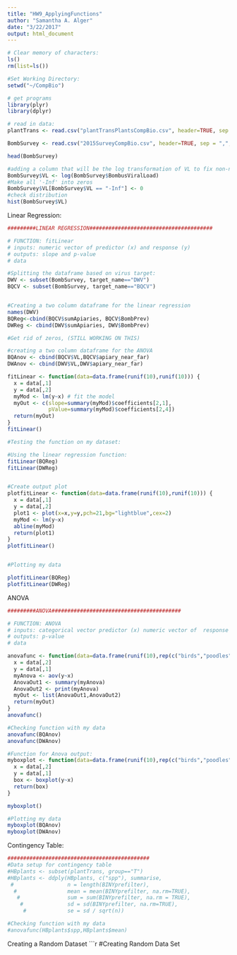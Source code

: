 ```yaml
---
title: "HW9_ApplyingFunctions"
author: "Samantha A. Alger"
date: "3/22/2017"
output: html_document
---
```

```r
# Clear memory of characters:
ls()
rm(list=ls())

#Set Working Directory: 
setwd("~/CompBio")

# get programs
library(plyr)
library(dplyr)

# read in data:
plantTrans <- read.csv("plantTransPlantsCompBio.csv", header=TRUE, sep = ",", stringsAsFactors=FALSE)

BombSurvey <- read.csv("2015SurveyCompBio.csv", header=TRUE, sep = ",", stringsAsFactors=FALSE)

head(BombSurvey)

#adding a column that will be the log transformation of VL to fix non-normality
BombSurvey$VL <- log(BombSurvey$BombusViralLoad)
#Make all '-Inf' into zeros
BombSurvey$VL[BombSurvey$VL == "-Inf"] <- 0
#check distribution
hist(BombSurvey$VL)
```

Linear Regression:
```r
#########LINEAR REGRESSION#######################################

# FUNCTION: fitLinear
# inputs: numeric vector of predictor (x) and response (y)
# outputs: slope and p-value
# data

#Splitting the dataframe based on virus target:
DWV <- subset(BombSurvey, target_name=="DWV")
BQCV <- subset(BombSurvey, target_name=="BQCV")


#Creating a two column dataframe for the linear regression
names(DWV)
BQReg<-cbind(BQCV$sumApiaries, BQCV$BombPrev)
DWReg <- cbind(DWV$sumApiaries, DWV$BombPrev)

#Get rid of zeros, (STILL WORKING ON THIS)

#creating a two column dataframe for the ANOVA
BQAnov <- cbind(BQCV$VL,BQCV$apiary_near_far)
DWAnov <- cbind(DWV$VL,DWV$apiary_near_far)

fitLinear <- function(data=data.frame(runif(10),runif(10))) {
  x = data[,1]
  y = data[,2]
  myMod <- lm(y~x) # fit the model
  myOut <- c(slope=summary(myMod)$coefficients[2,1],
             pValue=summary(myMod)$coefficients[2,4])
  return(myOut)
}
fitLinear()

#Testing the function on my dataset:

#Using the linear regression function:
fitLinear(BQReg)
fitLinear(DWReg)


#Create output plot
plotfitLinear <- function(data=data.frame(runif(10),runif(10))) {
  x = data[,1]
  y = data[,2]
  plot1 <- plot(x=x,y=y,pch=21,bg="lightblue",cex=2)
  myMod <- lm(y~x)
  abline(myMod)
  return(plot1)
}
plotfitLinear()


#Plotting my data

plotfitLinear(BQReg)
plotfitLinear(DWReg)


```

ANOVA
```r
#########ANOVA#########################################

# FUNCTION: ANOVA
# inputs: categorical vector predictor (x) numeric vector of  response (y)
# outputs: p-value
# data

anovafunc <- function(data=data.frame(runif(10),rep(c("birds","poodles"),each=5))) {
  x = data[,2]
  y = data[,1]
  myAnova <- aov(y~x)
  AnovaOut1 <- summary(myAnova)
  AnovaOut2 <- print(myAnova)
  myOut <- list(AnovaOut1,AnovaOut2)
  return(myOut)
}
anovafunc()

#Checking function with my data
anovafunc(BQAnov)
anovafunc(DWAnov)

#Function for Anova output:
myboxplot <- function(data=data.frame(runif(10),rep(c("birds","poodles"),each=5))) {
  x = data[,2]
  y = data[,1]
  box <- boxplot(y~x)
  return(box)
}

myboxplot()

#Plotting my data
myboxplot(BQAnov)
myboxplot(DWAnov)
```

Contingency Table:
```r
#############################################
#Data setup for contingency table 
#HBplants <- subset(plantTrans, group=="T")
#HBplants <- ddply(HBplants, c("spp"), summarise, 
 #                 n = length(BINYprefilter),
  #                mean = mean(BINYprefilter, na.rm=TRUE),
   #               sum = sum(BINYprefilter, na.rm = TRUE),
    #              sd = sd(BINYprefilter, na.rm=TRUE),
     #             se = sd / sqrt(n))

#Checking function with my data
#anovafunc(HBplants$spp,HBplants$mean)
```

Creating a Random Dataset 
```r
#Creating Random Data Set